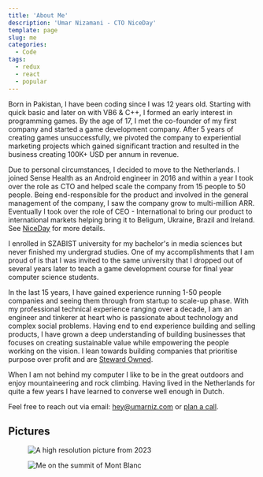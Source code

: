 ```yaml
---
title: 'About Me'
description: 'Umar Nizamani - CTO NiceDay'
template: page
slug: me
categories:
  - Code
tags:
  - redux
  - react
  - popular
---
```


Born in Pakistan, I have been coding since I was 12 years old. Starting with quick basic and later on with VB6 & C++, I formed an early interest in programming games. By the age of 17, I met the co-founder of my first company and started a game development company. After 5 years of creating games unsuccessfully, we pivoted the company to experiential marketing projects which gained significant traction and resulted in the business creating 100K+ USD per annum in revenue.

Due to personal circumstances, I decided to move to the Netherlands. I joined Sense Health as an Android engineer in 2016 and within a year I took over the role as CTO and helped scale the company from 15 people to 50 people. Being end-responsible for the product and involved in the general management of the company, I saw the company grow to multi-million ARR. Eventually I took over the role of CEO - International to bring our product to international markets helping bring it to Beligum, Ukraine, Brazil and Ireland. See [NiceDay](./projects/niceday) for more details.

I enrolled in SZABIST university for my bachelor's in media sciences but never finished my undergrad studies. One of my accomplishments that I am proud of is that I was invited to the same university that I dropped out of several years later to teach a game development course for final year computer science students.

In the last 15 years, I have gained experience running 1-50 people companies and seeing them through from startup to scale-up phase. With my professional technical experience ranging over a decade, I am an engineer and tinkerer at heart who is passionate about technology and complex social problems. Having end to end experience building and selling products, I have grown a deep understanding of building businesses that focuses on creating sustainable value while empowering the people working on the vision. I lean towards building companies that prioritise purpose over profit and are [Steward Owned](https://purpose-economy.org/en/whats-steward-ownership/). 

When I am not behind my computer I like to be in the great outdoors and enjoy mountaineering and rock climbing. Having lived in the Netherlands for quite a few years I have learned to converse well enough in Dutch.

Feel free to reach out via email: hey@umarniz.com or [plan a call](https://cal.com/umarniz).

## Pictures

<figure >

![A high resolution picture from 2023](./2023-umar.png)

</figure>

<figure >

![Me on the summit of Mont Blanc](./mont-blanc-summit.jpg)

</figure>